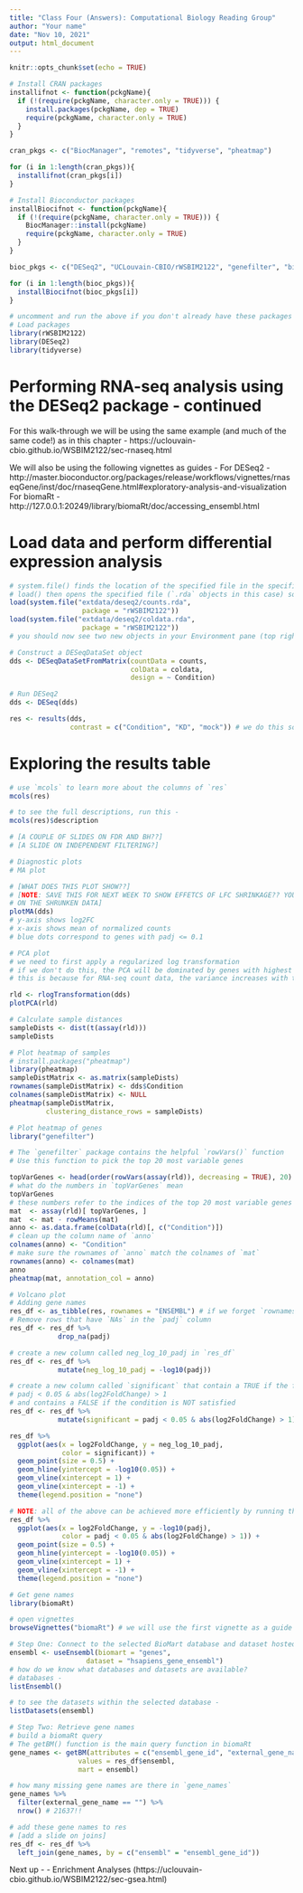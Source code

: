 ```yaml
---
title: "Class Four (Answers): Computational Biology Reading Group"
author: "Your name"
date: "Nov 10, 2021"
output: html_document
---
```


```r
knitr::opts_chunk$set(echo = TRUE)

# Install CRAN packages
installifnot <- function(pckgName){
  if (!(require(pckgName, character.only = TRUE))) {
    install.packages(pckgName, dep = TRUE)
    require(pckgName, character.only = TRUE)
  }
}

cran_pkgs <- c("BiocManager", "remotes", "tidyverse", "pheatmap")

for (i in 1:length(cran_pkgs)){
  installifnot(cran_pkgs[i])
}

# Install Bioconductor packages
installBiocifnot <- function(pckgName){
  if (!(require(pckgName, character.only = TRUE))) {
    BiocManager::install(pckgName)
    require(pckgName, character.only = TRUE)
  }
}

bioc_pkgs <- c("DESeq2", "UCLouvain-CBIO/rWSBIM2122", "genefilter", "biomaRt")

for (i in 1:length(bioc_pkgs)){
  installBiocifnot(bioc_pkgs[i])
}

# uncomment and run the above if you don't already have these packages installed
# Load packages
library(rWSBIM2122)
library(DESeq2)
library(tidyverse)
```

# Performing RNA-seq analysis using the DESeq2 package - continued

For this walk-through we will be using the same example (and much of the same code!) as in this chapter - https://uclouvain-cbio.github.io/WSBIM2122/sec-rnaseq.html

We will also be using the following vignettes as guides - 
For DESeq2 - http://master.bioconductor.org/packages/release/workflows/vignettes/rnaseqGene/inst/doc/rnaseqGene.html#exploratory-analysis-and-visualization
For biomaRt - http://127.0.0.1:20249/library/biomaRt/doc/accessing_ensembl.html

# Load data and perform differential expression analysis

```r
# system.file() finds the location of the specified file in the specified package
# load() then opens the specified file (`.rda` objects in this case) so that they appear in our global environment 
load(system.file("extdata/deseq2/counts.rda",
                  package = "rWSBIM2122"))
load(system.file("extdata/deseq2/coldata.rda",
                  package = "rWSBIM2122"))
# you should now see two new objects in your Environment pane (top right-hand corner)

# Construct a DESeqDataSet object
dds <- DESeqDataSetFromMatrix(countData = counts,
                              colData = coldata,
                              design = ~ Condition) 

# Run DESeq2
dds <- DESeq(dds)

res <- results(dds,
               contrast = c("Condition", "KD", "mock")) # we do this so that `mock` becomes the group we're comparing to
```

# Exploring the results table

```r
# use `mcols` to learn more about the columns of `res`
mcols(res)

# to see the full descriptions, run this - 
mcols(res)$description

# [A COUPLE OF SLIDES ON FDR AND BH??]
# [A SLIDE ON INDEPENDENT FILTERING?]

# Diagnostic plots
# MA plot

# [WHAT DOES THIS PLOT SHOW??]
# [NOTE: SAVE THIS FOR NEXT WEEK TO SHOW EFFETCS OF LFC SHRINKAGE?? YOU CAN THEN DO PATHWAY ANALYIS
# ON THE SHRUNKEN DATA]
plotMA(dds)
# y-axis shows log2FC
# x-axis shows mean of normalized counts
# blue dots correspond to genes with padj <= 0.1

# PCA plot
# we need to first apply a regularized log transformation
# if we don't do this, the PCA will be dominated by genes with highest ABSOLUTE count
# this is because for RNA-seq count data, the variance increases with the mean 

rld <- rlogTransformation(dds)
plotPCA(rld)

# Calculate sample distances
sampleDists <- dist(t(assay(rld)))
sampleDists

# Plot heatmap of samples
# install.packages("pheatmap")
library(pheatmap)
sampleDistMatrix <- as.matrix(sampleDists)
rownames(sampleDistMatrix) <- dds$Condition
colnames(sampleDistMatrix) <- NULL
pheatmap(sampleDistMatrix,
         clustering_distance_rows = sampleDists)

# Plot heatmap of genes
library("genefilter")

# The `genefilter` package contains the helpful `rowVars()` function
# Use this function to pick the top 20 most variable genes

topVarGenes <- head(order(rowVars(assay(rld)), decreasing = TRUE), 20)
# what do the numbers in `topVarGenes` mean
topVarGenes
# these numbers refer to the indices of the top 20 most variable genes in `rld`
mat  <- assay(rld)[ topVarGenes, ]
mat  <- mat - rowMeans(mat)
anno <- as.data.frame(colData(rld)[, c("Condition")])
# clean up the column name of `anno`
colnames(anno) <- "Condition"
# make sure the rownames of `anno` match the colnames of `mat`
rownames(anno) <- colnames(mat)
anno
pheatmap(mat, annotation_col = anno)

# Volcano plot
# Adding gene names
res_df <- as_tibble(res, rownames = "ENSEMBL") # if we forget `rownames = `, we lose all the gene names!
# Remove rows that have `NAs` in the `padj` column
res_df <- res_df %>% 
            drop_na(padj)

# create a new column called neg_log_10_padj in `res_df`
res_df <- res_df %>% 
            mutate(neg_log_10_padj = -log10(padj))

# create a new column called `significant` that contain a TRUE if the following condition is satisfied - 
# padj < 0.05 & abs(log2FoldChange) > 1
# and contains a FALSE if the condition is NOT satisfied
res_df <- res_df %>% 
            mutate(significant = padj < 0.05 & abs(log2FoldChange) > 1)

res_df %>% 
  ggplot(aes(x = log2FoldChange, y = neg_log_10_padj,
             color = significant)) +
  geom_point(size = 0.5) +
  geom_hline(yintercept = -log10(0.05)) +
  geom_vline(xintercept = 1) +
  geom_vline(xintercept = -1) +
  theme(legend.position = "none")

# NOTE: all of the above can be achieved more efficiently by running the following
res_df %>%
  ggplot(aes(x = log2FoldChange, y = -log10(padj),
             color = padj < 0.05 & abs(log2FoldChange) > 1)) +
  geom_point(size = 0.5) +
  geom_hline(yintercept = -log10(0.05)) +
  geom_vline(xintercept = 1) +
  geom_vline(xintercept = -1) +
  theme(legend.position = "none")

# Get gene names
library(biomaRt)

# open vignettes
browseVignettes("biomaRt") # we will use the first vignette as a guide for the code below

# Step One: Connect to the selected BioMart database and dataset hosted by Ensembl
ensembl <- useEnsembl(biomart = "genes", 
                   dataset = "hsapiens_gene_ensembl")
# how do we know what databases and datasets are available?
# databases - 
listEnsembl()

# to see the datasets within the selected database - 
listDatasets(ensembl)

# Step Two: Retrieve gene names
# build a biomaRt query
# The getBM() function is the main query function in biomaRt
gene_names <- getBM(attributes = c("ensembl_gene_id", "external_gene_name"),
                 values = res_df$ensembl,
                 mart = ensembl)

# how many missing gene names are there in `gene_names`
gene_names %>% 
  filter(external_gene_name == "") %>% 
  nrow() # 21637!!

# add these gene names to res
# [add a slide on joins]
res_df <- res_df %>% 
  left_join(gene_names, by = c("ensembl" = "ensembl_gene_id"))
```

Next up - 
- Enrichment Analyses (https://uclouvain-cbio.github.io/WSBIM2122/sec-gsea.html)

